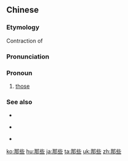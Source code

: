 ==Chinese==
{{zh-forms}}

===Etymology===
Contraction of {{l|zh|[[那]][[一些]]}}

===Pronunciation===
{{zh-pron
|m=nàxiē,nèixiē
|c=naa5 se1
|cat=pron
}}

===Pronoun===
{{zh-pronoun}}

# [[those]]

===See also===
* {{zh-l|哪些|which ones?}}
* {{qualifier|Min Nan}} {{zh-l|遐的|hia-ê}}
* {{qualifier|Cantonese}} {{zh-l|嗰啲|go2 di1}}

[[ko:那些]]
[[hu:那些]]
[[ja:那些]]
[[ta:那些]]
[[uk:那些]]
[[zh:那些]]